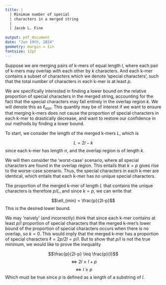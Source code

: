 ```yaml
---
title: |
  | Minimum number of special
  | characters in a merged string
  |
  | Jacob L. Fine
  
output: pdf_document
date: "Jun 19th, 2024"
geometry: margin = 1in
fontsize: 12pt
---
```


Suppose we are merging pairs of k-mers of equal length $l$, where each pair of k-mers may overlap with each other by $k$ characters. And each k-mer contains a subset of characters which we denote 'special characters', such that the total number of characters in each k-mer is at least $p$. 

We are specifically interested in finding a lower bound on the relative proportion of special characters in the merged string, accounting for the fact that the special characters may fall entirely in the overlap region $k$. We will denote this as $\ell_{min}$. This quantity may be of interest if we want to ensure that merging k-mers does not cause the proportion of special characters in each k-mer to drastically decrease, and want to restore our confidence in our methods by finding a lower bound.

To start, we consider the length of the merged k-mers $L$, which is

$$L = 2l -k$$
since each k-mer has length $n$, and the overlap region is of length $k$.

We will then consider the 'worst-case' scenario, where all special characters are found in the overlap region. This entails that $k=p$ gives rise to the worse-case scenario. Thus, the special characters in each k-mer are identical, which entails that each k-mer has no unique special characters. 

The proportion of the merged k-mer of length $L$ that contains the unique characters is therefore $p/L$, and since $k=p$, we can write that

$$\ell_{min} = \frac{p}{2l-p}$$
This is the desired lower bound.

We may 'naively' (and incorrectly) think that since each k-mer contains at least $p/l$ proportion of special characters that the merged k-mer's lower bound of the proportion of special characters occurs when there is no overlap, so $k=0$. This would imply that the merged k-mer has a proportion of special characters $\ell = 2p/2l=p/l$. But to show that $p/l$ is not the true minimum, we would like to prove the inequality

$$\frac{p}{2l-p} \leq \frac{p}{l}$$
$$\iff  2l \geq l+p$$
$$\iff l \geq p$$
Which must be true since $p$ is defined as a length of a substring of $l$.

